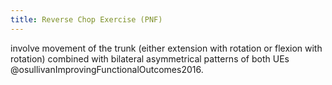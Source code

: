 ```yaml
---
title: Reverse Chop Exercise (PNF)
---
```




involve movement of the trunk (either extension with rotation or flexion with rotation) combined with bilateral asymmetrical patterns of both UEs @osullivanImprovingFunctionalOutcomes2016. 